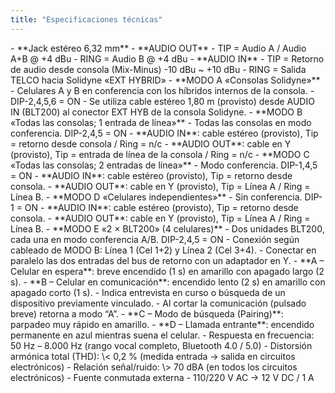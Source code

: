 ```yaml
---
title: "Especificaciones técnicas"
---
```


<Accordion title="Conectores de E/S">
  - **Jack estéreo 6,32 mm**
  - **AUDIO OUT**
    - TIP = Audio A / Audio A+B @ +4 dBu
    - RING = Audio B @ +4 dBu
  - **AUDIO IN**
    - TIP = Retorno de audio desde consola (Mix-Minus) -10 dBu ~ +10 dBu
    - RING = Salida TELCO hacia Solidyne «EXT HYBRID»
</Accordion>

<Accordion title="Modos de operación">
  - **MODO A «Consolas Solidyne»**
    - Celulares A y B en conferencia con los híbridos internos de la consola.
    - DIP-2,4,5,6 = ON
    - Se utiliza cable estéreo 1,80 m (provisto) desde AUDIO IN (BLT200) al conector EXT HYB de la consola Solidyne.
  - **MODO B «Todas las consolas; 1 entrada de línea»**
    - Todas las consolas en modo conferencia. DIP-2,4,5 = ON
    - **AUDIO IN**: cable estéreo (provisto), Tip = retorno desde consola / Ring = n/c
    - **AUDIO OUT**: cable en Y (provisto), Tip = entrada de línea de la consola / Ring = n/c
  - **MODO C «Todas las consolas; 2 entradas de línea»**
    - Modo conferencia. DIP-1,4,5 = ON
    - **AUDIO IN**: cable estéreo (provisto), Tip = retorno desde consola.
    - **AUDIO OUT**: cable en Y (provisto), Tip = Línea A / Ring = Línea B.
  - **MODO D «Celulares independientes»**
    - Sin conferencia. DIP-1 = ON
    - **AUDIO IN**: cable estéreo (provisto), Tip = retorno desde consola.
    - **AUDIO OUT**: cable en Y (provisto), Tip = Línea A / Ring = Línea B.
  - **MODO E «2 × BLT200» (4 celulares)**
    - Dos unidades BLT200, cada una en modo conferencia A/B. DIP-2,4,5 = ON
    - Conexión según cableado de MODO B: Línea 1 (Cel 1+2) y Línea 2 (Cel 3+4).
    - Conectar en paralelo las dos entradas del bus de retorno con un adaptador en Y.
</Accordion>

<Accordion title="Códigos de iluminación de los botones CONTROL">
  - **A – Celular en espera**: breve encendido (1 s) en amarillo con apagado largo (2 s).
  - **B – Celular en comunicación**: encendido lento (2 s) en amarillo con apagado corto (1 s).
    - Indica entrevista en curso o búsqueda de un dispositivo previamente vinculado.
    - Al cortar la comunicación (pulsado breve) retorna a modo “A”.
  - **C – Modo de búsqueda (Pairing)**: parpadeo muy rápido en amarillo.
  - **D – Llamada entrante**: encendido permanente en azul mientras suena el celular.
</Accordion>

<Accordion title="Prestaciones de audio">
  - Respuesta en frecuencia: 50 Hz – 8.000 Hz (rango vocal completo, Bluetooth 4.0 / 5.0)
  - Distorsión armónica total (THD): \< 0,2 % (medida entrada → salida en circuitos electrónicos)
  - Relación señal/ruido: \> 70 dBA (en todos los circuitos electrónicos)
</Accordion>

<Accordion title="Alimentación">
  - Fuente conmutada externa
  - 110/220 V AC → 12 V DC / 1 A
</Accordion>